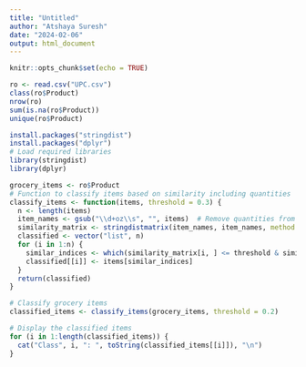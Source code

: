 ---
title: "Untitled"
author: "Atshaya Suresh"
date: "2024-02-06"
output: html_document
---

```{r setup, include=FALSE}
knitr::opts_chunk$set(echo = TRUE)
```

```{r}
ro <- read.csv("UPC.csv")
class(ro$Product)
nrow(ro)
sum(is.na(ro$Product))
unique(ro$Product)
```
```{r}
install.packages("stringdist")
install.packages("dplyr")
# Load required libraries
library(stringdist)
library(dplyr)

grocery_items <- ro$Product
# Function to classify items based on similarity including quantities
classify_items <- function(items, threshold = 0.3) {
  n <- length(items)
  item_names <- gsub("\\d+oz\\s", "", items)  # Remove quantities from item names
  similarity_matrix <- stringdistmatrix(item_names, item_names, method = "jaccard")
  classified <- vector("list", n)
  for (i in 1:n) {
    similar_indices <- which(similarity_matrix[i, ] <= threshold & similarity_matrix[i, ] > 0)
    classified[[i]] <- items[similar_indices]
  }
  return(classified)
}

# Classify grocery items
classified_items <- classify_items(grocery_items, threshold = 0.2)

# Display the classified items
for (i in 1:length(classified_items)) {
  cat("Class", i, ": ", toString(classified_items[[i]]), "\n")
}


```


